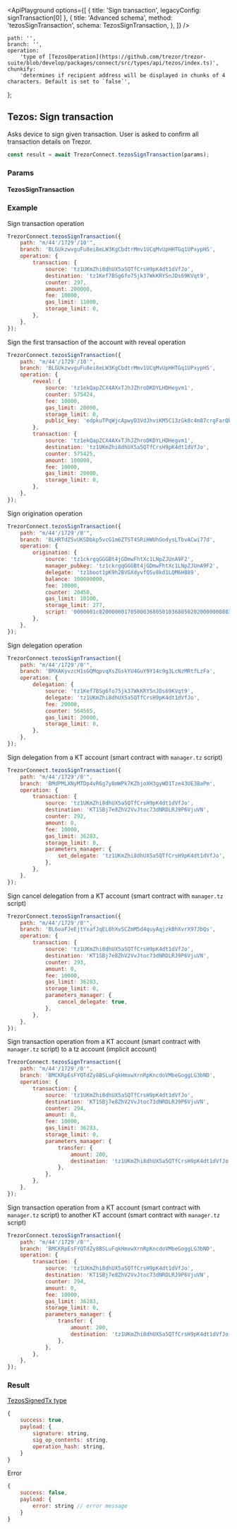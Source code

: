 

<ApiPlayground
    options={[
        { title: 'Sign transaction', legacyConfig: signTransaction[0] },
        {
            title: 'Advanced schema',
            method: 'tezosSignTransaction',
            schema: TezosSignTransaction,
        },
    ]}
/>

    path: '',
    branch: '',
    operation:
        'type of [TezosOperation](https://github.com/trezor/trezor-suite/blob/develop/packages/connect/src/types/api/tezos/index.ts)',
    chunkify:
        'determines if recipient address will be displayed in chunks of 4 characters. Default is set to `false`',
};

## Tezos: Sign transaction

Asks device to sign given transaction. User is asked to confirm all transaction
details on Trezor.

```javascript
const result = await TrezorConnect.tezosSignTransaction(params);
```

### Params

<CommonParamsLink />

#### TezosSignTransaction

<ParamsTable schema={TezosSignTransaction} descriptions={paramDescriptions} />

### Example

Sign transaction operation

```javascript
TrezorConnect.tezosSignTransaction({
    path: "m/44'/1729'/10'",
    branch: 'BLGUkzwvguFu8ei8eLW3KgCbdtrMmv1UCqMvUpHHTGq1UPxypHS',
    operation: {
        transaction: {
            source: 'tz1UKmZhi8dhUX5a5QTfCrsH9pK4dt1dVfJo',
            destination: 'tz1Kef7BSg6fo75jk37WkKRYSnJDs69KVqt9',
            counter: 297,
            amount: 200000,
            fee: 10000,
            gas_limit: 11000,
            storage_limit: 0,
        },
    },
});
```

Sign the first transaction of the account with reveal operation

```javascript
TrezorConnect.tezosSignTransaction({
    path: "m/44'/1729'/10'",
    branch: 'BLGUkzwvguFu8ei8eLW3KgCbdtrMmv1UCqMvUpHHTGq1UPxypHS',
    operation: {
        reveal: {
            source: 'tz1ekQapZCX4AXxTJhJZhroDKDYLHDHegvm1',
            counter: 575424,
            fee: 10000,
            gas_limit: 20000,
            storage_limit: 0,
            public_key: 'edpkuTPqWjcApwyD3VdJhviKM5C13zGk8c4m87crgFarQboF3Mp56f',
        },
        transaction: {
            source: 'tz1ekQapZCX4AXxTJhJZhroDKDYLHDHegvm1',
            destination: 'tz1UKmZhi8dhUX5a5QTfCrsH9pK4dt1dVfJo',
            counter: 575425,
            amount: 100000,
            fee: 10000,
            gas_limit: 20000,
            storage_limit: 0,
        },
    },
});
```

Sign origination operation

```javascript
TrezorConnect.tezosSignTransaction({
    path: "m/44'/1729'/0'",
    branch: 'BLHRTdZ5vUKSDbkp5vcG1m6ZTST4SRiHWUhGodysLTbvACwi77d',
    operation: {
        origination: {
            source: 'tz1ckrgqGGGBt4jGDmwFhtXc1LNpZJUnA9F2',
            manager_pubkey: 'tz1ckrgqGGGBt4jGDmwFhtXc1LNpZJUnA9F2',
            delegate: 'tz1boot1pK9h2BVGXdyvfQSv8kd1LQM6H889',
            balance: 100000000,
            fee: 10000,
            counter: 20450,
            gas_limit: 10100,
            storage_limit: 277,
            script: '0000001c02000000170500036805010368050202000000080316053d036d03420000000a010000000568656c6c6f',
        },
    },
});
```

Sign delegation operation

```javascript
TrezorConnect.tezosSignTransaction({
    path: "m/44'/1729'/0'",
    branch: 'BMXAKyvzcH1sGQMqpvqXsZGskYU4GuY9Y14c9g3LcNzMRtfLzFa',
    operation: {
        delegation: {
            source: 'tz1Kef7BSg6fo75jk37WkKRYSnJDs69KVqt9',
            delegate: 'tz1UKmZhi8dhUX5a5QTfCrsH9pK4dt1dVfJo',
            fee: 20000,
            counter: 564565,
            gas_limit: 20000,
            storage_limit: 0,
        },
    },
});
```

Sign delegation from a KT account (smart contract with `manager.tz` script)

```javascript
TrezorConnect.tezosSignTransaction({
    path: "m/44'/1729'/0'",
    branch: 'BMdPMLXNyMTDp4vR6g7y8mWPk7KZbjoXH3gyWD1Tze43UE3BaPm',
    operation: {
        transaction: {
            source: 'tz1UKmZhi8dhUX5a5QTfCrsH9pK4dt1dVfJo',
            destination: 'KT1SBj7e8ZhV2VvJtoc73dNRDLRJ9P6VjuVN',
            counter: 292,
            amount: 0,
            fee: 10000,
            gas_limit: 36283,
            storage_limit: 0,
            parameters_manager: {
                set_delegate: 'tz1UKmZhi8dhUX5a5QTfCrsH9pK4dt1dVfJo',
            },
        },
    },
});
```

Sign cancel delegation from a KT account (smart contract with `manager.tz` script)

```javascript
TrezorConnect.tezosSignTransaction({
    path: "m/44'/1729'/0'",
    branch: 'BL6oaFJeEjtYxafJqEL8hXvSCZmM5d4quyAqjzkBhXvrX97JbQs',
    operation: {
        transaction: {
            source: 'tz1UKmZhi8dhUX5a5QTfCrsH9pK4dt1dVfJo',
            destination: 'KT1SBj7e8ZhV2VvJtoc73dNRDLRJ9P6VjuVN',
            counter: 293,
            amount: 0,
            fee: 10000,
            gas_limit: 36283,
            storage_limit: 0,
            parameters_manager: {
                cancel_delegate: true,
            },
        },
    },
});
```

Sign transaction operation from a KT account (smart contract with `manager.tz` script) to a tz account (implicit account)

```javascript
TrezorConnect.tezosSignTransaction({
    path: "m/44'/1729'/0'",
    branch: 'BMCKRpEsFYQTdZy8BSLuFqkHmxwXrnRpKncdoVMbeGoggLG3bND',
    operation: {
        transaction: {
            source: 'tz1UKmZhi8dhUX5a5QTfCrsH9pK4dt1dVfJo',
            destination: 'KT1SBj7e8ZhV2VvJtoc73dNRDLRJ9P6VjuVN',
            counter: 294,
            amount: 0,
            fee: 10000,
            gas_limit: 36283,
            storage_limit: 0,
            parameters_manager: {
                transfer: {
                    amount: 200,
                    destination: 'tz1UKmZhi8dhUX5a5QTfCrsH9pK4dt1dVfJo',
                },
            },
        },
    },
});
```

Sign transaction operation from a KT account (smart contract with `manager.tz` script) to another KT account (smart contract with `manager.tz` script)

```javascript
TrezorConnect.tezosSignTransaction({
    path: "m/44'/1729'/0'",
    branch: 'BMCKRpEsFYQTdZy8BSLuFqkHmxwXrnRpKncdoVMbeGoggLG3bND',
    operation: {
        transaction: {
            source: 'tz1UKmZhi8dhUX5a5QTfCrsH9pK4dt1dVfJo',
            destination: 'KT1SBj7e8ZhV2VvJtoc73dNRDLRJ9P6VjuVN',
            counter: 294,
            amount: 0,
            fee: 10000,
            gas_limit: 36283,
            storage_limit: 0,
            parameters_manager: {
                transfer: {
                    amount: 200,
                    destination: 'tz1UKmZhi8dhUX5a5QTfCrsH9pK4dt1dVfJo',
                },
            },
        },
    },
});
```

### Result

[TezosSignedTx type](https://github.com/trezor/trezor-suite/blob/develop/packages/protobuf/src/messages.ts)

```javascript
{
    success: true,
    payload: {
        signature: string,
        sig_op_contents: string,
        operation_hash: string,
    }
}

```

Error

```javascript
{
    success: false,
    payload: {
        error: string // error message
    }
}
```

